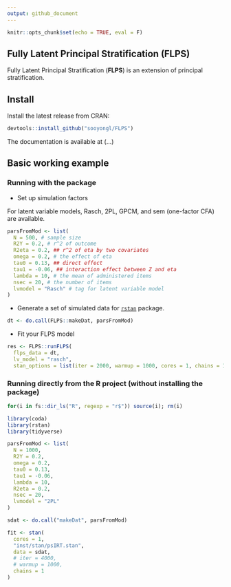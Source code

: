 ```yaml
---
output: github_document
---
```


```r
knitr::opts_chunk$set(echo = TRUE, eval = F)
```

## Fully Latent Principal Stratification (FLPS)

Fully Latent Principal Stratification (**FLPS**) is an extension of principal stratification.

## Install

Install the latest release from CRAN:

```r
devtools::install_github("sooyongl/FLPS")
```

The documentation is available at (...)

## Basic working example

### Running with the package

- Set up simulation factors

For latent variable models, Rasch, 2PL, GPCM, and sem (one-factor CFA) are available.

```r
parsFromMod <- list(
  N = 500, # sample size
  R2Y = 0.2, # r^2 of outcome
  R2eta = 0.2, ## r^2 of eta by two covariates
  omega = 0.2, # the effect of eta
  tau0 = 0.13, ## direct effect
  tau1 = -0.06, ## interaction effect between Z and eta
  lambda = 10, # the mean of administered items
  nsec = 20, # the number of items
  lvmodel = "Rasch" # tag for latent variable model
)
```


- Generate a set of simulated data for [`rstan`](https://github.com/stan-dev/rstan) package.

```r
dt <- do.call(FLPS::makeDat, parsFromMod)
```

- Fit your FLPS model

```r
res <- FLPS::runFLPS(
  flps_data = dt,
  lv_model = "rasch",
  stan_options = list(iter = 2000, warmup = 1000, cores = 1, chains = 1))
```


### Running directly from the R project (without installing the package)

```r
for(i in fs::dir_ls("R", regexp = "r$")) source(i); rm(i)

library(coda)
library(rstan)
library(tidyverse)

parsFromMod <- list(
  N = 1000, 
  R2Y = 0.2,
  omega = 0.2,
  tau0 = 0.13,
  tau1 = -0.06,
  lambda = 10,
  R2eta = 0.2,
  nsec = 20,
  lvmodel = "2PL"
)

sdat <- do.call("makeDat", parsFromMod)

fit <- stan(
  cores = 1,
  "inst/stan/psIRT.stan",
  data = sdat,
  # iter = 4000,
  # warmup = 1000,
  chains = 1
)
```


